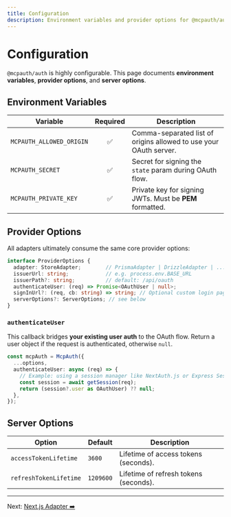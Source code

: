 ```yaml
---
title: Configuration
description: Environment variables and provider options for @mcpauth/auth
---
```


# Configuration

`@mcpauth/auth` is highly configurable. This page documents **environment variables**, **provider options**, and **server options**.

## Environment Variables

| Variable | Required | Description |
| --- | :---: | --- |
| `MCPAUTH_ALLOWED_ORIGIN` | ✅ | Comma-separated list of origins allowed to use your OAuth server. |
| `MCPAUTH_SECRET` | ✅ | Secret for signing the `state` param during OAuth flow. |
| `MCPAUTH_PRIVATE_KEY` | ✅ | Private key for signing JWTs. Must be **PEM** formatted. |

## Provider Options

All adapters ultimately consume the same core provider options:

```ts
interface ProviderOptions {
  adapter: StoreAdapter;        // PrismaAdapter | DrizzleAdapter | ...
  issuerUrl: string;            // e.g. process.env.BASE_URL
  issuerPath?: string;          // default: /api/oauth
  authenticateUser: (req) => Promise<OAuthUser | null>;
  signInUrl?: (req, cb: string) => string; // Optional custom login page
  serverOptions?: ServerOptions; // see below
}
```

### `authenticateUser`

This callback bridges **your existing user auth** to the OAuth flow. Return a user object if the request is authenticated, otherwise `null`.

```ts
const mcpAuth = McpAuth({
  ...options,
  authenticateUser: async (req) => {
    // Example: using a session manager like NextAuth.js or Express Session
    const session = await getSession(req);
    return (session?.user as OAuthUser) ?? null;
  },
});
```

## Server Options

| Option | Default | Description |
| --- | --- | --- |
| `accessTokenLifetime` | `3600` | Lifetime of access tokens (seconds). |
| `refreshTokenLifetime` | `1209600` | Lifetime of refresh tokens (seconds). |

---

Next: [Next.js Adapter ➡️](/docs/adapters-nextjs)
